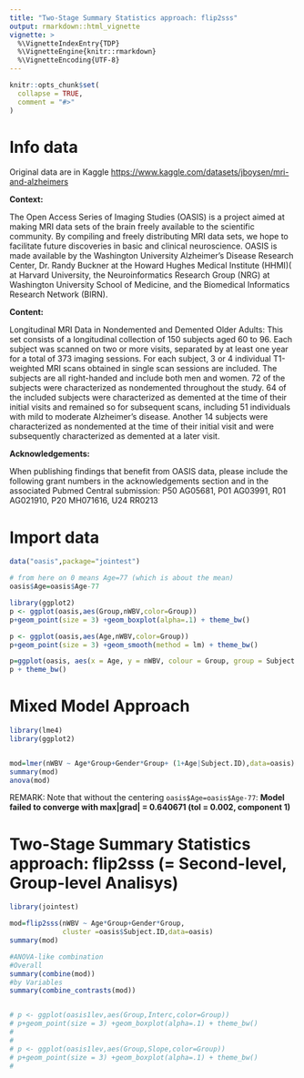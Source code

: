 ---
title: "Two-Stage Summary Statistics approach: flip2sss"
output: rmarkdown::html_vignette
vignette: >
  %\VignetteIndexEntry{TDP}
  %\VignetteEngine{knitr::rmarkdown}
  %\VignetteEncoding{UTF-8}
---

```{r, include = FALSE}
knitr::opts_chunk$set(
  collapse = TRUE,
  comment = "#>"
)
```


# Info data

Original data are in Kaggle
<https://www.kaggle.com/datasets/jboysen/mri-and-alzheimers>

**Context:**

The Open Access Series of Imaging Studies (OASIS) is a project aimed at making MRI data sets of the brain freely available to the scientific community. By compiling and freely distributing MRI data sets, we hope to facilitate future discoveries in basic and clinical neuroscience. OASIS is made available by the Washington University Alzheimer's Disease Research Center, Dr. Randy Buckner at the Howard Hughes Medical Institute (HHMI)( at Harvard University, the Neuroinformatics Research Group (NRG) at Washington University School of Medicine, and the Biomedical Informatics Research Network (BIRN).

**Content:**

Longitudinal MRI Data in Nondemented and Demented Older Adults: This set consists of a longitudinal collection of 150 subjects aged 60 to 96. Each subject was scanned on two or more visits, separated by at least one year for a total of 373 imaging sessions. For each subject, 3 or 4 individual T1-weighted MRI scans obtained in single scan sessions are included. The subjects are all right-handed and include both men and women. 72 of the subjects were characterized as nondemented throughout the study. 64 of the included subjects were characterized as demented at the time of their initial visits and remained so for subsequent scans, including 51 individuals with mild to moderate Alzheimer's disease. Another 14 subjects were characterized as nondemented at the time of their initial visit and were subsequently characterized as demented at a later visit.

**Acknowledgements:**

When publishing findings that benefit from OASIS data, please include the following grant numbers in the acknowledgements section and in the associated Pubmed Central submission: P50 AG05681, P01 AG03991, R01 AG021910, P20 MH071616, U24 RR0213

# Import data

```{r}

data("oasis",package="jointest")

# from here on 0 means Age=77 (which is about the mean)
oasis$Age=oasis$Age-77
```

```{r}
library(ggplot2)
p <- ggplot(oasis,aes(Group,nWBV,color=Group))
p+geom_point(size = 3) +geom_boxplot(alpha=.1) + theme_bw()

p <- ggplot(oasis,aes(Age,nWBV,color=Group))
p+geom_point(size = 3) +geom_smooth(method = lm) + theme_bw()

p=ggplot(oasis, aes(x = Age, y = nWBV, colour = Group, group = Subject.ID)) + geom_line(aes(linetype=Gender)) + geom_point()
p + theme_bw()

```

# Mixed Model Approach

```{r}
library(lme4)
library(ggplot2)


mod=lmer(nWBV ~ Age*Group+Gender*Group+ (1+Age|Subject.ID),data=oasis)
summary(mod)
anova(mod)


```

REMARK: Note that without the centering `oasis$Age=oasis$Age-77`:  **Model failed to converge with max|grad| = 0.640671 (tol = 0.002, component 1)**




# Two-Stage Summary Statistics approach: flip2sss (= Second-level, Group-level Analisys)

```{r}
library(jointest)

mod=flip2sss(nWBV ~ Age*Group+Gender*Group, 
             cluster =oasis$Subject.ID,data=oasis)
summary(mod)

#ANOVA-like combination
#Overall
summary(combine(mod))
#by Variables
summary(combine_contrasts(mod))


# p <- ggplot(oasis1lev,aes(Group,Interc,color=Group))
# p+geom_point(size = 3) +geom_boxplot(alpha=.1) + theme_bw()
# 
# 
# p <- ggplot(oasis1lev,aes(Group,Slope,color=Group))
# p+geom_point(size = 3) +geom_boxplot(alpha=.1) + theme_bw()
# 

```
